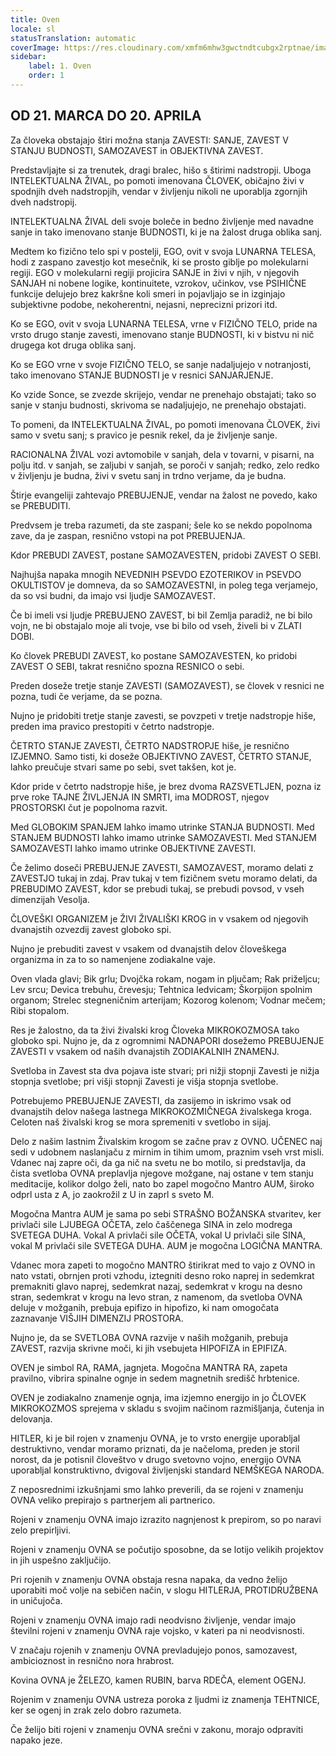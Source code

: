 ```yaml
---
title: Oven
locale: sl
statusTranslation: automatic
coverImage: https://res.cloudinary.com/xmfm6mhw3gwctndtcubgx2rptnae/image/upload/v1741354450/small_cover_tratado_esoterico_de_astrologia_hermetica_6210a35442.webp
sidebar:
    label: 1. Oven
    order: 1
---
```

## OD 21. MARCA DO 20. APRILA

Za človeka obstajajo štiri možna stanja ZAVESTI: SANJE, ZAVEST V STANJU BUDNOSTI, SAMOZAVEST in OBJEKTIVNA ZAVEST.

Predstavljajte si za trenutek, dragi bralec, hišo s štirimi nadstropji. Uboga INTELEKTUALNA ŽIVAL, po pomoti imenovana ČLOVEK, običajno živi v spodnjih dveh nadstropjih, vendar v življenju nikoli ne uporablja zgornjih dveh nadstropij.

INTELEKTUALNA ŽIVAL deli svoje boleče in bedno življenje med navadne sanje in tako imenovano stanje BUDNOSTI, ki je na žalost druga oblika sanj.

Medtem ko fizično telo spi v postelji, EGO, ovit v svoja LUNARNA TELESA, hodi z zaspano zavestjo kot mesečnik, ki se prosto giblje po molekularni regiji. EGO v molekularni regiji projicira SANJE in živi v njih, v njegovih SANJAH ni nobene logike, kontinuitete, vzrokov, učinkov, vse PSIHIČNE funkcije delujejo brez kakršne koli smeri in pojavljajo se in izginjajo subjektivne podobe, nekoherentni, nejasni, neprecizni prizori itd.

Ko se EGO, ovit v svoja LUNARNA TELESA, vrne v FIZIČNO TELO, pride na vrsto drugo stanje zavesti, imenovano stanje BUDNOSTI, ki v bistvu ni nič drugega kot druga oblika sanj.

Ko se EGO vrne v svoje FIZIČNO TELO, se sanje nadaljujejo v notranjosti, tako imenovano STANJE BUDNOSTI je v resnici SANJARJENJE.

Ko vzide Sonce, se zvezde skrijejo, vendar ne prenehajo obstajati; tako so sanje v stanju budnosti, skrivoma se nadaljujejo, ne prenehajo obstajati.

To pomeni, da INTELEKTUALNA ŽIVAL, po pomoti imenovana ČLOVEK, živi samo v svetu sanj; s pravico je pesnik rekel, da je življenje sanje.

RACIONALNA ŽIVAL vozi avtomobile v sanjah, dela v tovarni, v pisarni, na polju itd. v sanjah, se zaljubi v sanjah, se poroči v sanjah; redko, zelo redko v življenju je budna, živi v svetu sanj in trdno verjame, da je budna.

Štirje evangeliji zahtevajo PREBUJENJE, vendar na žalost ne povedo, kako se PREBUDITI.

Predvsem je treba razumeti, da ste zaspani; šele ko se nekdo popolnoma zave, da je zaspan, resnično vstopi na pot PREBUJENJA.

Kdor PREBUDI ZAVEST, postane SAMOZAVESTEN, pridobi ZAVEST O SEBI.

Najhujša napaka mnogih NEVEDNIH PSEVDO EZOTERIKOV in PSEVDO OKULTISTOV je domneva, da so SAMOZAVESTNI, in poleg tega verjamejo, da so vsi budni, da imajo vsi ljudje SAMOZAVEST.

Če bi imeli vsi ljudje PREBUJENO ZAVEST, bi bil Zemlja paradiž, ne bi bilo vojn, ne bi obstajalo moje ali tvoje, vse bi bilo od vseh, živeli bi v ZLATI DOBI.

Ko človek PREBUDI ZAVEST, ko postane SAMOZAVESTEN, ko pridobi ZAVEST O SEBI, takrat resnično spozna RESNICO o sebi.

Preden doseže tretje stanje ZAVESTI (SAMOZAVEST), se človek v resnici ne pozna, tudi če verjame, da se pozna.

Nujno je pridobiti tretje stanje zavesti, se povzpeti v tretje nadstropje hiše, preden ima pravico prestopiti v četrto nadstropje.

ČETRTO STANJE ZAVESTI, ČETRTO NADSTROPJE hiše, je resnično IZJEMNO. Samo tisti, ki doseže OBJEKTIVNO ZAVEST, ČETRTO STANJE, lahko preučuje stvari same po sebi, svet takšen, kot je.

Kdor pride v četrto nadstropje hiše, je brez dvoma RAZSVETLJEN, pozna iz prve roke TAJNE ŽIVLJENJA IN SMRTI, ima MODROST, njegov PROSTORSKI čut je popolnoma razvit.

Med GLOBOKIM SPANJEM lahko imamo utrinke STANJA BUDNOSTI. Med STANJEM BUDNOSTI lahko imamo utrinke SAMOZAVESTI. Med STANJEM SAMOZAVESTI lahko imamo utrinke OBJEKTIVNE ZAVESTI.

Če želimo doseči PREBUJENJE ZAVESTI, SAMOZAVEST, moramo delati z ZAVESTJO tukaj in zdaj. Prav tukaj v tem fizičnem svetu moramo delati, da PREBUDIMO ZAVEST, kdor se prebudi tukaj, se prebudi povsod, v vseh dimenzijah Vesolja.

ČLOVEŠKI ORGANIZEM je ŽIVI ŽIVALIŠKI KROG in v vsakem od njegovih dvanajstih ozvezdij zavest globoko spi.

Nujno je prebuditi zavest v vsakem od dvanajstih delov človeškega organizma in za to so namenjene zodiakalne vaje.

Oven vlada glavi; Bik grlu; Dvojčka rokam, nogam in pljučam; Rak priželjcu; Lev srcu; Devica trebuhu, črevesju; Tehtnica ledvicam; Škorpijon spolnim organom; Strelec stegneničnim arterijam; Kozorog kolenom; Vodnar mečem; Ribi stopalom.

Res je žalostno, da ta živi živalski krog Človeka MIKROKOZMOSA tako globoko spi. Nujno je, da z ogromnimi NADNAPORI dosežemo PREBUJENJE ZAVESTI v vsakem od naših dvanajstih ZODIAKALNIH ZNAMENJ.

Svetloba in Zavest sta dva pojava iste stvari; pri nižji stopnji Zavesti je nižja stopnja svetlobe; pri višji stopnji Zavesti je višja stopnja svetlobe.

Potrebujemo PREBUJENJE ZAVESTI, da zasijemo in iskrimo vsak od dvanajstih delov našega lastnega MIKROKOZMIČNEGA živalskega kroga. Celoten naš živalski krog se mora spremeniti v svetlobo in sijaj.

Delo z našim lastnim Živalskim krogom se začne prav z OVNO. UČENEC naj sedi v udobnem naslanjaču z mirnim in tihim umom, praznim vseh vrst misli. Vdanec naj zapre oči, da ga nič na svetu ne bo motilo, si predstavlja, da čista svetloba OVNA preplavlja njegove možgane, naj ostane v tem stanju meditacije, kolikor dolgo želi, nato bo zapel mogočno Mantro AUM, široko odprl usta z A, jo zaokrožil z U in zaprl s sveto M.

Mogočna Mantra AUM je sama po sebi STRAŠNO BOŽANSKA stvaritev, ker privlači sile LJUBEGA OČETA, zelo čaščenega SINA in zelo modrega SVETEGA DUHA. Vokal A privlači sile OČETA, vokal U privlači sile SINA, vokal M privlači sile SVETEGA DUHA. AUM je mogočna LOGIČNA MANTRA.

Vdanec mora zapeti to mogočno MANTRO štirikrat med to vajo z OVNO in nato vstati, obrnjen proti vzhodu, iztegniti desno roko naprej in sedemkrat premakniti glavo naprej, sedemkrat nazaj, sedemkrat v krogu na desno stran, sedemkrat v krogu na levo stran, z namenom, da svetloba OVNA deluje v možganih, prebuja epifizo in hipofizo, ki nam omogočata zaznavanje VIŠJIH DIMENZIJ PROSTORA.

Nujno je, da se SVETLOBA OVNA razvije v naših možganih, prebuja ZAVEST, razvija skrivne moči, ki jih vsebujeta HIPOFIZA in EPIFIZA.

OVEN je simbol RA, RAMA, jagnjeta. Mogočna MANTRA RA, zapeta pravilno, vibrira spinalne ognje in sedem magnetnih središč hrbtenice.

OVEN je zodiakalno znamenje ognja, ima izjemno energijo in jo ČLOVEK MIKROKOZMOS sprejema v skladu s svojim načinom razmišljanja, čutenja in delovanja.

HITLER, ki je bil rojen v znamenju OVNA, je to vrsto energije uporabljal destruktivno, vendar moramo priznati, da je načeloma, preden je storil norost, da je potisnil človeštvo v drugo svetovno vojno, energijo OVNA uporabljal konstruktivno, dvigoval življenjski standard NEMŠKEGA NARODA.

Z neposrednimi izkušnjami smo lahko preverili, da se rojeni v znamenju OVNA veliko prepirajo s partnerjem ali partnerico.

Rojeni v znamenju OVNA imajo izrazito nagnjenost k prepirom, so po naravi zelo prepirljivi.

Rojeni v znamenju OVNA se počutijo sposobne, da se lotijo velikih projektov in jih uspešno zaključijo.

Pri rojenih v znamenju OVNA obstaja resna napaka, da vedno želijo uporabiti moč volje na sebičen način, v slogu HITLERJA, PROTIDRUŽBENA in uničujoča.

Rojeni v znamenju OVNA imajo radi neodvisno življenje, vendar imajo številni rojeni v znamenju OVNA raje vojsko, v kateri pa ni neodvisnosti.

V značaju rojenih v znamenju OVNA prevladujejo ponos, samozavest, ambicioznost in resnično nora hrabrost.

Kovina OVNA je ŽELEZO, kamen RUBIN, barva RDEČA, element OGENJ.

Rojenim v znamenju OVNA ustreza poroka z ljudmi iz znamenja TEHTNICE, ker se ogenj in zrak zelo dobro razumeta.

Če želijo biti rojeni v znamenju OVNA srečni v zakonu, morajo odpraviti napako jeze.

